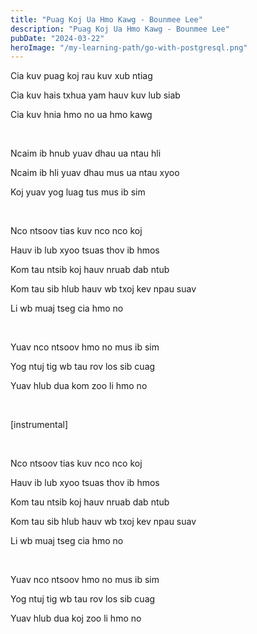 ```yaml
---
title: "Puag Koj Ua Hmo Kawg - Bounmee Lee"
description: "Puag Koj Ua Hmo Kawg - Bounmee Lee"
pubDate: "2024-03-22"
heroImage: "/my-learning-path/go-with-postgresql.png"
---
```


Cia kuv puag koj rau kuv xub ntiag

Cia kuv hais txhua yam hauv kuv lub siab

Cia kuv hnia hmo no ua hmo kawg

<br />

Ncaim ib hnub yuav dhau ua ntau hli

Ncaim ib hli yuav dhau mus ua ntau xyoo

Koj yuav yog luag tus mus ib sim

<br />

Nco ntsoov tias kuv nco nco koj

Hauv ib lub xyoo tsuas thov ib hmos

Kom tau ntsib koj hauv nruab dab ntub

Kom tau sib hlub hauv wb txoj kev npau suav

Li wb muaj tseg cia hmo no

<br />

Yuav nco ntsoov hmo no mus ib sim

Yog ntuj tig wb tau rov los sib cuag

Yuav hlub dua kom zoo li hmo no

<br />

[instrumental]

<br />

Nco ntsoov tias kuv nco nco koj

Hauv ib lub xyoo tsuas thov ib hmos

Kom tau ntsib koj hauv nruab dab ntub

Kom tau sib hlub hauv wb txoj kev npau suav

Li wb muaj tseg cia hmo no

<br />

Yuav nco ntsoov hmo no mus ib sim

Yog ntuj tig wb tau rov los sib cuag

Yuav hlub dua koj zoo li hmo no
